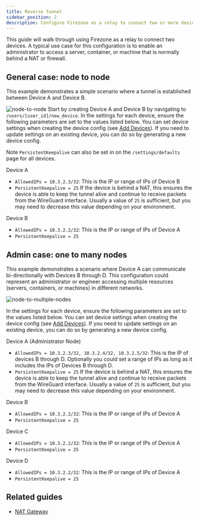 ```yaml
---
title: Reverse Tunnel
sidebar_position: 2
description: Configure Firezone as a relay to connect two or more devices.
---
```


This guide will walk through using Firezone as a relay to connect
two devices. A typical use case for this configuration is to enable an
administrator to access a server, container, or machine that is normally
behind a NAT or firewall.

## General case: node to node

This example demonstrates a simple scenario where a tunnel is established
between Device A and Device B.

![node-to-node](https://user-images.githubusercontent.com/52545545/155856835-2ad1f686-d894-43d1-8862-e3a8fcccee5c.png)
Start by creating Device A and Device B by navigating to `/users/[user_id]/new_device`.
In the settings for each device, ensure the following parameters are set to the
values listed below. You can set device settings when creating the device config
(see [Add Devices](/docs/user-guides/add-devices/)).
If you need to update settings on an existing device, you can do so by generating
a new device config.

Note `PersistentKeepalive` can also be set in on the
`/settings/defaults` page for all devices.

Device A

- `AllowedIPs = 10.3.2.3/32`: This is the IP or range of IPs of Device B
- `PersistentKeepalive = 25` If the device is behind a NAT, this ensures the
  device is able to keep the tunnel alive and continue to receive packets from
  the WireGuard interface. Usually a value of `25` is sufficient, but you may
  need to decrease this value depending on your environment.

Device B

- `AllowedIPs = 10.3.2.2/32`: This is the IP or range of IPs of Device A
- `PersistentKeepalive = 25`

## Admin case: one to many nodes

This example demonstrates a scenario where Device A can communicate
bi-directionally with Devices B through D. This configuration could represent an
administrator or engineer accessing multiple resources
(servers, containers, or machines) in different networks.

![node-to-multiple-nodes](https://user-images.githubusercontent.com/52545545/155856838-03e968d9-bc1e-46ce-a32f-9f53f3566526.png)

In the settings for each device, ensure the following parameters are set to the
values listed below. You can set device settings when creating the device config
(see [Add Devices](/docs/user-guides/add-devices/)).
If you need to update settings on an existing device, you can do so by generating
a new device config.

Device A (Administrator Node)

- `AllowedIPs = 10.3.2.3/32, 10.3.2.4/32, 10.3.2.5/32`: This is the IP of
  devices B through D. Optionally you could set a range of IPs as long as it
  includes the IPs of Devices B through D.
- `PersistentKeepalive = 25` If the device is behind a NAT, this ensures the
  device is able to keep the tunnel alive and continue to receive packets from
  the WireGuard interface. Usually a value of `25` is sufficient, but you may
  need to decrease this value depending on your environment.

Device B

- `AllowedIPs = 10.3.2.2/32`: This is the IP or range of IPs of Device A
- `PersistentKeepalive = 25`

Device C

- `AllowedIPs = 10.3.2.2/32`: This is the IP or range of IPs of Device A
- `PersistentKeepalive = 25`

Device D

- `AllowedIPs = 10.3.2.2/32`: This is the IP or range of IPs of Device A
- `PersistentKeepalive = 25`

## Related guides

- [NAT Gateway](/docs/user-guides/use-cases/nat-gateway/)
